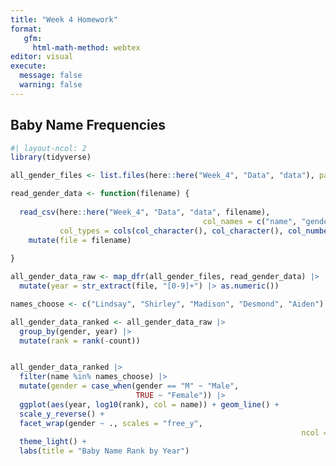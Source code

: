 ```yaml
---
title: "Week 4 Homework"
format:
   gfm:
     html-math-method: webtex
editor: visual
execute: 
  message: false
  warning: false
---
```


## Baby Name Frequencies

```r
#| layout-ncol: 2
library(tidyverse)

all_gender_files <- list.files(here::here("Week_4", "Data", "data"), pattern = "[0-9].txt")

read_gender_data <- function(filename) {
  
  read_csv(here::here("Week_4", "Data", "data", filename), 
                                           col_names = c("name", "gender", "count"),
           col_types = cols(col_character(), col_character(), col_number())) |> 
    mutate(file = filename)
  
}

all_gender_data_raw <- map_dfr(all_gender_files, read_gender_data) |> 
  mutate(year = str_extract(file, "[0-9]+") |> as.numeric()) 

names_choose <- c("Lindsay", "Shirley", "Madison", "Desmond", "Aiden")

all_gender_data_ranked <- all_gender_data_raw |> 
  group_by(gender, year) |> 
  mutate(rank = rank(-count))


all_gender_data_ranked |> 
  filter(name %in% names_choose) |> 
  mutate(gender = case_when(gender == "M" ~ "Male",
                            TRUE ~ "Female")) |> 
  ggplot(aes(year, log10(rank), col = name)) + geom_line() + 
  scale_y_reverse() +
  facet_wrap(gender ~ ., scales = "free_y",
                                                                 ncol = 1) +
  theme_light() +
  labs(title = "Baby Name Rank by Year")



```
 
